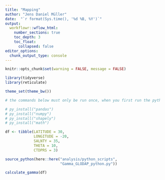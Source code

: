 ```yaml
---
title: "Mapping"
author: "Jens Daniel Müller"
date:  "`r format(Sys.time(), '%d %B, %Y')`"
output: 
  workflowr::wflow_html:
    number_sections: true
    toc_depth: 3
    toc_float:
      collapsed: false
editor_options:
  chunk_output_type: console
---
```


```r
knitr::opts_chunk$set(warning = FALSE, message = FALSE)
```

```r
library(tidyverse)
library(reticulate)
```



```r
theme_set(theme_bw())
```


```r

# the commands below must only be run once, when you first run the python code and need to install required packages

# py_install("pandas")
# py_install("numpy")
# py_install("shapely")
# py_install("math")

```


```r

df <- tibble(LATITUDE = 30,
             LONGITUDE = -20,
             SALNTY = 35,
             THETA = 10,
             CTDPRS = 3)

source_python(here::here("analysis/python_scripts",
                         "Gamma_GLODAP_python.py"))

calculate_gamma(df)


```


